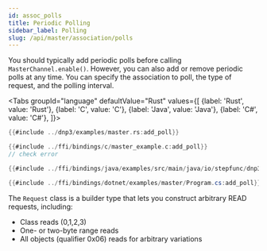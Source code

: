 ```yaml
---
id: assoc_polls
title: Periodic Polling
sidebar_label: Polling
slug: /api/master/association/polls
---
```



You should typically add periodic polls before calling `MasterChannel.enable()`. However, you can also add or remove periodic polls at any time. You can specify the
association to poll, the type of request, and the polling interval.

<Tabs
groupId="language"
defaultValue="Rust"
values={[
{label: 'Rust', value: 'Rust'},
{label: 'C', value: 'C'},
{label: 'Java', value: 'Java'},
{label: 'C#', value: 'C#'},
]}>
<TabItem value="Rust">

```rust
{{#include ../dnp3/examples/master.rs:add_poll}}
```

</TabItem>
<TabItem value="C">

```c
{{#include ../ffi/bindings/c/master_example.c:add_poll}}
// check error
```

</TabItem>
<TabItem value="Java">

```java
{{#include ../ffi/bindings/java/examples/src/main/java/io/stepfunc/dnp3/examples/MasterExample.java:add_poll}}
```

</TabItem>
<TabItem value="C#">

```csharp
{{#include ../ffi/bindings/dotnet/examples/master/Program.cs:add_poll}}
```

</TabItem>
</Tabs>

The `Request` class is a builder type that lets you construct arbitrary READ requests, including:

* Class reads (0,1,2,3)
* One- or two-byte range reads
* All objects (qualifier 0x06) reads for arbitrary variations

